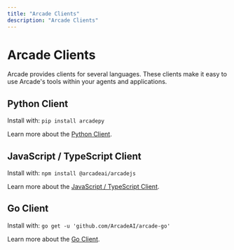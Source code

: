 ```yaml
---
title: "Arcade Clients"
description: "Arcade Clients"
---
```


# Arcade Clients

Arcade provides clients for several languages.  These clients make it easy to use Arcade's tools within your agents and applications.

## Python Client

Install with: `pip install arcadepy`

Learn more about the [Python Client](https://github.com/ArcadeAI/arcade-py).

## JavaScript / TypeScript Client

Install with: `npm install @arcadeai/arcadejs`

Learn more about the [JavaScript / TypeScript Client](https://github.com/ArcadeAI/arcade-js).

## Go Client

Install with: `go get -u 'github.com/ArcadeAI/arcade-go'`

Learn more about the [Go Client](https://github.com/ArcadeAI/arcade-go).
